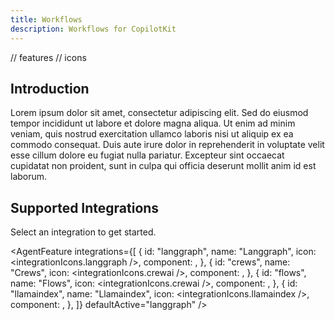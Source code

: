 ```yaml
---
title: Workflows
description: Workflows for CopilotKit
---
```


// features
// icons

## Introduction
Lorem ipsum dolor sit amet, consectetur adipiscing elit. Sed do eiusmod tempor incididunt ut labore et dolore magna aliqua. Ut enim ad minim veniam, quis nostrud exercitation ullamco laboris nisi ut aliquip ex ea commodo consequat. Duis aute irure dolor in reprehenderit in voluptate velit esse cillum dolore eu fugiat nulla pariatur. Excepteur sint occaecat cupidatat non proident, sunt in culpa qui officia deserunt mollit anim id est laborum.

## Supported Integrations
Select an integration to get started.

<AgentFeature
  integrations={[
    {
      id: "langgraph",
      name: "Langgraph",
      icon: <integrationIcons.langgraph />,
      component: <LanggraphWorkflow components={props.components} />,
    },
    {
      id: "crews",
      name: "Crews",
      icon: <integrationIcons.crewai />,
      component: <CrewsWorkflow components={props.components} />,
    },
    {
      id: "flows",
      name: "Flows",
      icon: <integrationIcons.crewai />,
      component: <FlowsWorkflow components={props.components} />,
    },
    {
      id: "llamaindex",
      name: "Llamaindex",
      icon: <integrationIcons.llamaindex />,
      component: <LlamaindexWorkflow components={props.components} />,
    },
  ]}
  defaultActive="langgraph"
/>